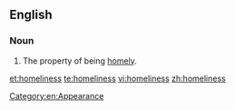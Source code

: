 ==English==

===Noun===
{{en-noun|-}}

# The property of being [[homely]].

[[et:homeliness]]
[[te:homeliness]]
[[vi:homeliness]]
[[zh:homeliness]]
[[Category:en:Appearance]]